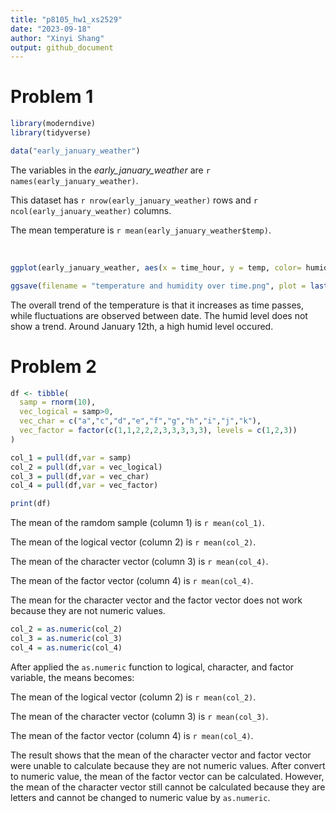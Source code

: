 ```yaml
---
title: "p8105_hw1_xs2529"
date: "2023-09-18"
author: "Xinyi Shang"
output: github_document
---
```


# Problem 1

```r
library(moderndive)
library(tidyverse)

data("early_january_weather")
```

The variables in the *early_january_weather* are `r names(early_january_weather)`.

This dataset has `r nrow(early_january_weather)` rows and `r ncol(early_january_weather)` columns. 

The mean temperature is `r mean(early_january_weather$temp)`.

<br>
```r

ggplot(early_january_weather, aes(x = time_hour, y = temp, color= humid)) + geom_point()

ggsave(filename = "temperature and humidity over time.png", plot = last_plot(), path = NULL)

```
The overall trend of the temperature is that it increases as time passes, while fluctuations are observed between date. The humid level does not show a trend. Around January 12th, a high humid level occured. 

# Problem 2

```r

df <- tibble(
  samp = rnorm(10),
  vec_logical = samp>0,
  vec_char = c("a","c","d","e","f","g","h","i","j","k"),
  vec_factor = factor(c(1,1,2,2,2,3,3,3,3,3), levels = c(1,2,3))
)

col_1 = pull(df,var = samp)
col_2 = pull(df,var = vec_logical)
col_3 = pull(df,var = vec_char)
col_4 = pull(df,var = vec_factor)

print(df)

```

The mean of the ramdom sample (column 1) is `r mean(col_1)`.

The mean of the logical vector (column 2) is `r mean(col_2)`.

The mean of the character vector (column 3) is `r mean(col_4)`.

The mean of the factor vector (column 4) is `r mean(col_4)`.

The mean for the character vector and the factor vector does not work because they are not numeric values. 

```r
col_2 = as.numeric(col_2)
col_3 = as.numeric(col_3)
col_4 = as.numeric(col_4)
```

After applied the `as.numeric` function to logical, character, and factor variable, the means becomes:

The mean of the logical vector (column 2) is `r mean(col_2)`.

The mean of the character vector (column 3) is `r mean(col_3)`.

The mean of the factor vector (column 4) is `r mean(col_4)`.

The result shows that the mean of the character vector and factor vector were unable to calculate because they are not numeric values. After convert to numeric value, the mean of the factor vector can be calculated. However, the mean of the character vector still cannot be calculated because they are letters and cannot be changed to numeric value by `as.numeric`.





